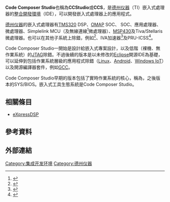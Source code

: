 {{Infobox software
| name = Code Composer Studio
| screenshot = 
| developer = [[德州仪器|德州仪器]]
| released = {{Start date and age|df=yes|1999}}
| latest release version = 10.0 (10.0.00010)
| latest release date = {{Start date and age|df=yes|2020|03|16}}
| latest preview version = 
| latest preview date = 
| status = Active
| operating system = [[Microsoft_Windows|Windows]]、[[Linux|Linux]]及[[MacOS|MacOS]]
| platform = [[IA-32|IA-32]]（不推薦使用）及[[X86-64|X86-64]]
| language = 美式英文
| language count = 1
| genre = [[集成开发环境|集成开发环境]]
| license = TSPA<ref name="TSPA_license">{{Cite web |url=http://www.export.pitt.edu/overview/education-and-research/ear-7343b-3-technology-and-software-publicly-available |title=EAR 734.3(B) (3): TECHNOLOGY AND SOFTWARE PUBLICLY AVAILABLE page at University of Pittsburgh |access-date=2020-10-15 |archive-date=2016-12-20 |archive-url=https://web.archive.org/web/20161220211349/http://www.export.pitt.edu/overview/education-and-research/ear-7343b-3-technology-and-software-publicly-available }}</ref>
| website = {{URL|http://ti.com/ccstudio}}及{{URL|https://dev.ti.com/download}}
}}

'''Code Composer Studio'''也稱為'''CCStudio'''或'''CCS'''，是[[德州仪器|德州仪器]]（TI）嵌入式處理器的[[整合開發環境|整合開發環境]]（IDE），可以開發嵌入式處理器上的應用程式。

[[德州仪器|德州仪器]]的嵌入式處理器有[[德州仪器TMS320|TMS320]] DSP、[[OMAP|OMAP]] SOC、{{le|德州儀器 DaVinci|Texas Instruments DaVinci|DaVinci}} SOC、{{le|Sitara ARM處理器|Sitara ARM Processor|Sitara}}應用處理器、{{le|Hercules (處理器)|Hercules (processors)|Hercules}}微處理器、Simplelink MCU（{{le|TI MSP432|TI MSP432|MSP432}}及無線連線<ref>{{Cite web |url=http://processors.wiki.ti.com/index.php/Wireless_Connectivity |title=Wireless connectivity page at TI wiki |accessdate=2020-10-15 |archive-date=2021-01-08 |archive-url=https://web.archive.org/web/20210108104548/https://processors.wiki.ti.com/index.php/Wireless_Connectivity |dead-url=yes }}</ref>微處理器）、[[MSP430|MSP430]]及Tiva/Stellaris微處理器。也可以在其他子系統上除錯，例如{{le|德州儀器Ducati|Texas Instruments Ducati|Ducati}}<ref>{{Cite web |url=http://omappedia.org/wiki/Ducati_For_Dummies#Ducati_Subsystem_Overview |title=Texas Instruments Ducati page at Omappedia wiki |accessdate=2020-10-15 |archive-date=2018-12-31 |archive-url=https://web.archive.org/web/20181231143650/http://omappedia.org/wiki/Ducati_For_Dummies#Ducati_Subsystem_Overview |dead-url=no }}</ref>、IVA加速器<ref>{{Cite web |url=http://processors.wiki.ti.com/index.php/AM/DM37x_Overview#IVA2.2_Subsystem_-_DM37x_Only |title=Image Video Audio Accelerator page at TI wiki |accessdate=2020-10-15 |archive-date=2021-01-08 |archive-url=https://web.archive.org/web/20210108210024/https://processors.wiki.ti.com/index.php/AM/DM37x_Overview#IVA2.2_Subsystem_-_DM37x_Only |dead-url=yes }}</ref>及PRU-ICSS<ref>{{Cite web |url=http://processors.wiki.ti.com/index.php/PRU-ICSS |title=Programmable Real-Time Unit and Industrial Communication SubSystem page at TI wiki |accessdate=2020-10-15 |archive-date=2020-11-30 |archive-url=https://web.archive.org/web/20201130212641/https://processors.wiki.ti.com/index.php/PRU-ICSS |dead-url=no }}</ref>。

Code Composer Studio一開始是設計給嵌入式專案設計，以及低階（裸機、無作業系統）的[[JTAG|JTAG]]除錯。不過後續的版本是以未修改的[[Eclipse|Eclipse]]開源IDE為基礎，可以延伸到包括作業系統層級的應用程式除錯（[[Linux|Linux]]、[[Android|Android]]、[[Windows_IoT|Windows IoT]]）以及開源編譯器套件，例如[[GCC|GCC]]。

Code Composer Studio早期的版本包括了實時作業系統的核心，稱為{{le|DSP/BIOS|DSP/BIOS}}，之後版本的SYS/BIOS。{{le|TI-RTOS|TI-RTOS}}嵌入式工具生態系統是Code Composer Studio。

== 相關條目 ==
* [[eXpressDSP|eXpressDSP]]

== 參考資料 ==
{{reflist}}

== 外部連結 ==
{{Official website|http://ti.com/ccstudio}}

[[Category:集成开发环境|Category:集成开发环境]]
[[Category:德州仪器|Category:德州仪器]]